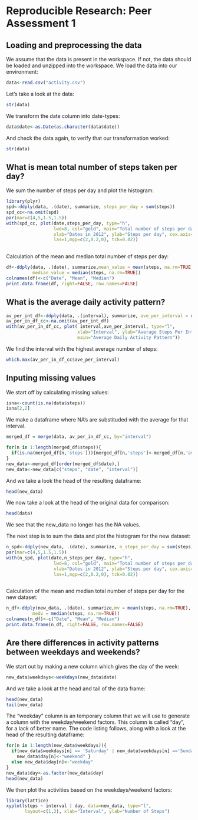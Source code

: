 # Reproducible Research: Peer Assessment 1


## Loading and preprocessing the data

We assume that the data is present in the workspace. If not, the data should be loaded and unzipped into the workspace. We load the data into our environment:

```r
data<-read.csv("activity.csv")
```
 
Let's take a look at the data:

```r
str(data)
```
 
We transform the date column into date-types:

```r
data$date<-as.Date(as.character(data$date))
```
 
And check the data again, to verify that our transformation worked:

```r
str(data)
```


## What is mean total number of steps taken per day?

We sum the number of steps per day and plot the histogram:

```r
library(plyr)
spd<-ddply(data, .(date), summarize, steps_per_day = sum(steps))
spd_cc<-na.omit(spd)
par(mar=c(4,5,1.5,1.5))
with(spd_cc, plot(date,steps_per_day, type="h", 
                  lwd=8, col="gold", main="Total number of steps per day",
                  xlab="Dates in 2012", ylab="Steps per day", cex.axis=0.7,
                  las=1,mgp=c(2,0.2,0), tck=0.02))
 
```


Calculation of the mean and median total number of steps per day:

```r
df<-ddply(data, .(date), summarize,mean_value = mean(steps, na.rm=TRUE), 
          median_value = median(steps, na.rm=TRUE))
colnames(df)<-c("Date", "Mean", "Median")
print.data.frame(df, right=FALSE, row.names=FALSE)
```

## What is the average daily activity pattern?
```r
av_per_int_df<-ddply(data, .(interval), summarize, ave_per_interval = mean(steps, na.rm=TRUE))
av_per_in_df_cc<-na.omit(av_per_int_df)
with(av_per_in_df_cc, plot( interval,ave_per_interval, type="l",
                           xlab="Interval", ylab="Average Steps Per Interval",
                           main="Average Daily Activity Pattern"))
```

We find the interval with the highest average number of steps:

```r
which.max(av_per_in_df_cc$ave_per_interval)
```

## Inputing missing values

We start off by calculating missing values:
```r
isna<-count(is.na(data$steps))
isna[2,2]
```

We make a dataframe where NA's are substituded with the average for that interval.

```r
merged_df = merge(data, av_per_in_df_cc, by="interval")

for(n in 1:length(merged_df$steps)){
  if(is.na(merged_df[n,'steps'])){merged_df[n,'steps']<-merged_df[n,'ave_per_interval']}  
}
new_data<-merged_df[order(merged_df$date),]
new_data<-new_data[c("steps", "date", "interval")]
```

And we take a look the head of the resulting dataframe:

```r
head(new_data)
```

We now take a look at the head of the original data for comparison:

```r
head(data)
```

We see that the new_data no longer has the NA values.

The next step is to sum the data and plot the histogram for the new dataset:

```r
n_spd<-ddply(new_data, .(date), summarize, n_steps_per_day = sum(steps))
par(mar=c(4,5,1.5,1.5))
with(n_spd, plot(date,n_steps_per_day, type="h", 
                  lwd=8, col="gold", main="Total number of steps per day",
                  xlab="Dates in 2012", ylab="Steps per day", cex.axis=0.7,
                  las=1,mgp=c(2,0.2,0), tck=0.02))
 
```

Calculation of the mean and median total number of steps per day for the new dataset:

```r
n_df<-ddply(new_data, .(date), summarize,mv = mean(steps, na.rm=TRUE), 
          medv = median(steps, na.rm=TRUE))
colnames(n_df)<-c("Date", "Mean", "Median")
print.data.frame(n_df, right=FALSE, row.names=FALSE)
```

## Are there differences in activity patterns between weekdays and weekends?

We start out by making a new column which gives the day of the week:

```r
new_data$weekdays<-weekdays(new_data$date)
```

And we take a look at the head and tail of the data frame:

```r
head(new_data)
tail(new_data)
```

The "weekday" column is an temporary column that we will use to generate a column with the weekday/weekend factors. This column is called "day", for a lack of better name. The code listing follows, along with a look at the head of the resulting dataframe:

```r
for(n in 1:length(new_data$weekdays)){
  if(new_data$weekdays[n] == 'Saturday' | new_data$weekdays[n] =='Sunday') {
    new_data$day[n]<-"weekend" }
  else new_data$day[n]<-"weekday" 
}
new_data$day<-as.factor(new_data$day)
head(new_data)
```


We then plot the activities based on the weekdays/weekend factors:

```r
library(lattice)
xyplot(steps ~ interval | day, data=new_data, type="l", 
       layout=c(1,2), xlab="Interval", ylab="Number of Steps")
```









